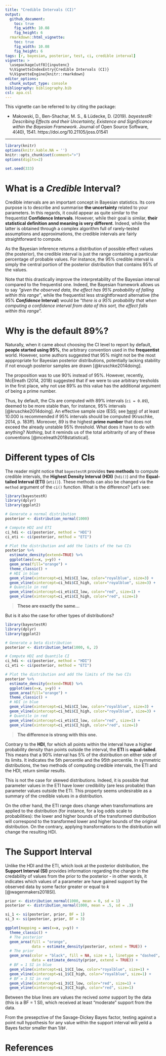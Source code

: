 ```yaml
---
title: "Credible Intervals (CI)"
output: 
  github_document:
    toc: true
    fig_width: 10.08
    fig_height: 6
  rmarkdown::html_vignette:
    toc: true
    fig_width: 10.08
    fig_height: 6
tags: [r, bayesian, posterior, test, ci, credible interval]
vignette: >
  \usepackage[utf8]{inputenc}
  %\VignetteIndexEntry{Credible Intervals (CI)}
  %\VignetteEngine{knitr::rmarkdown}
editor_options: 
  chunk_output_type: console
bibliography: bibliography.bib
csl: apa.csl
---
```


This vignette can be referred to by citing the package:

- Makowski, D., Ben-Shachar, M. S., \& Lüdecke, D. (2019). *bayestestR: Describing Effects and their Uncertainty, Existence and Significance within the Bayesian Framework*. Journal of Open Source Software, 4(40), 1541. https://doi.org/10.21105/joss.01541

---

```r
library(knitr)
options(knitr.kable.NA = '')
knitr::opts_chunk$set(comment=">")
options(digits=2)

set.seed(333)
```


# What is a *Credible* Interval?

Credible intervals are an important concept in Bayesian statistics. Its core purpose is to describe and summarise **the uncertainty** related to your parameters. In this regards, it could appear as quite similar to the frequentist **Confidence Intervals**. However, while their goal is similar, **their statistical definition annd meaning is very different**. Indeed, while the latter is obtained through a complex algorithm full of rarely-tested assumptions and approximations, the credible intervals are fairly straightforward to compute. 

As the Bayesian inference returns a distribution of possible effect values (the posterior), the credible interval is just the range containing a particular percentage of probable values. For instance, the 95\% credible interval is simply the central portion of the posterior distribution that contains 95\% of the values. 

Note that this drastically improve the interpretability of the Bayesian interval compared to the frequentist one. Indeed, the Bayesian framework allows us to say *"given the observed data, the effect has 95% probability of falling within this range"*, while the frequentist less straightforward alternative (the 95\% ***Confidence* Interval**) would be "*there is a 95\% probability that when computing a confidence interval from data of this sort, the effect falls within this range*".


# Why is the default 89\%?

Naturally, when it came about choosing the CI level to report by default, **people started using 95\%**, the arbitrary convention used in the **frequentist** world. However, some authors suggested that 95\% might not be the most apppropriate for Bayesian posterior distributions, potentially lacking stability if not enough posterior samples are drawn [@kruschke2014doing]. 

The proposition was to use 90\% instead of 95\%. However, recently, McElreath (2014, 2018) suggested that if we were to use arbitrary tresholds in the first place, why not use 89\% as this value has the additional argument of being a prime number.

Thus, by default, the CIs are computed with 89\% intervals (`ci = 0.89`), deemed to be more stable than, for instance, 95\% intervals [@kruschke2014doing]. An effective sample size (ESS; see [here](https://easystats.github.io/bayestestR/reference/diagnostic_posterior.html)) of at least 10.000 is recommended if 95\% intervals should be computed (Kruschke, 2014, p. 183ff). Moreover, 89 is the highest **prime number** that does not exceed the already unstable 95\% threshold. What does it have to do with anything? *Nothing*, but it reminds us of the total arbitrarity of any of these conventions [@mcelreath2018statistical].

# Different types of CIs

The reader might notice that `bayestestR` provides **two methods** to compute credible intervals, the **Highest Density Interval (HDI)** (`hdi()`) and the **Equal-tailed Interval (ETI)** (`eti()`). These methods can also be changed via the `method` argument of the `ci()` function. What is the difference? Let's see:

```r
library(bayestestR)
library(dplyr)
library(ggplot2)

# Generate a normal distribution
posterior <- distribution_normal(1000)

# Compute HDI and ETI
ci_hdi <- ci(posterior, method = "HDI")
ci_eti <- ci(posterior, method = "ETI")

# Plot the distribution and add the limits of the two CIs
posterior %>% 
  estimate_density(extend=TRUE) %>% 
  ggplot(aes(x=x, y=y)) +
  geom_area(fill="orange") +
  theme_classic() +
  # HDI in blue
  geom_vline(xintercept=ci_hdi$CI_low, color="royalblue", size=3) +
  geom_vline(xintercept=ci_hdi$CI_high, color="royalblue", size=3) +
  # Quantile in red
  geom_vline(xintercept=ci_eti$CI_low, color="red", size=1) +
  geom_vline(xintercept=ci_eti$CI_high, color="red", size=1)
```

> **These are exactly the same...**

But is it also the case for other types of distributions?

```r
library(bayestestR)
library(dplyr)
library(ggplot2)

# Generate a beta distribution
posterior <- distribution_beta(1000, 6, 2)

# Compute HDI and Quantile CI
ci_hdi <- ci(posterior, method = "HDI")
ci_eti <- ci(posterior, method = "ETI")

# Plot the distribution and add the limits of the two CIs
posterior %>% 
  estimate_density(extend=TRUE) %>% 
  ggplot(aes(x=x, y=y)) +
  geom_area(fill="orange") +
  theme_classic() +
  # HDI in blue
  geom_vline(xintercept=ci_hdi$CI_low, color="royalblue", size=3) +
  geom_vline(xintercept=ci_hdi$CI_high, color="royalblue", size=3) +
  # Quantile in red
  geom_vline(xintercept=ci_eti$CI_low, color="red", size=1) +
  geom_vline(xintercept=ci_eti$CI_high, color="red", size=1)
```

> **The difference is strong with this one.**

Contrary to the **HDI**, for which all points within the interval have a higher probability density than points outside the interval, the **ETI** is **equal-tailed**. This means that a 90\% interval has 5\% of the distribution on either side of its limits. It indicates the 5th percentile and the 95th percentile. In symmetric distributions, the two methods of computing credible intervals, the ETI and the HDI, return similar results.

This is not the case for skewed distributions. Indeed, it is possible that parameter values in the ETI have lower credibility (are less probable) than parameter values outside the ETI. This property seems undesirable as a summary of the credible values in a distribution.

On the other hand, the ETI range does change when transformations are applied to the distribution (for instance, for a log odds scale to probabilities): the lower and higher bounds of the transformed distribution will correspond to the transformed lower and higher bounds of the original distribution. On the contrary, applying transformations to the distribution will change the resulting HDI.

# The Support Interval

Unlike the HDI and the ETI, which look at the posterior distribution, the **Support Interval (SI)** provides information regarding the change in the credability of values from the prior to the posterior - in other words, it indicates which values of a parameter are have gained support by the observed data by some factor greater or equal to *k* [@wagenmakers2018SI].

```r
prior <- distribution_normal(1000, mean = 0, sd = 1)
posterior <- distribution_normal(1000, mean = .5, sd = .3)

si_1 <- si(posterior, prior, BF = 1)
si_3 <- si(posterior, prior, BF = 3)

ggplot(mapping = aes(x=x, y=y)) +
  theme_classic() +
  # The posterior
  geom_area(fill = "orange",
            data = estimate_density(posterior, extend = TRUE)) +
  # The prior
  geom_area(color = "black", fill = NA, size = 1, linetype = "dashed",
            data = estimate_density(prior, extend = TRUE)) +
  # BF = 1 SI in blue
  geom_vline(xintercept=si_1$CI_low, color="royalblue", size=1) +
  geom_vline(xintercept=si_1$CI_high, color="royalblue", size=1) +
  # BF = 3 SI in red
  geom_vline(xintercept=si_3$CI_low, color="red", size=1) +
  geom_vline(xintercept=si_3$CI_high, color="red", size=1)
```

Between the blue lines are values the recived *some* support by the data (this is a BF = 1 SI), which received at least "moderate" support from the data.

From the presepctive of the Savage-Dickey Bayes factor, testing against a point null hypothesis for any value within the support interval will yeild a Bayes factor smaller than 1/`BF`. 

# References
